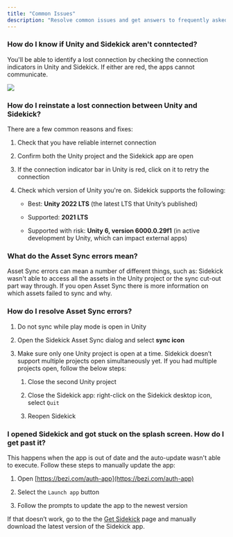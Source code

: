 ```yaml
---
title: "Common Issues"
description: "Resolve common issues and get answers to frequently asked questions."
---
```


### How do I know if  Unity and Sidekick aren't conntected?

You'll be able to identify a lost connection by checking the connection indicators in Unity and Sidekick. If either are red, the apps cannot communicate.&#x20;

![](/images/unity-bezi-connection.png)

### How do I reinstate a lost connection between Unity and Sidekick?

There are a few common reasons and fixes:&#x20;

1. Check that you have reliable internet connection

2. Confirm both the Unity project and the Sidekick app are open

3. If the connection indicator bar in Unity is red, click on it to retry the connection

4. Check which version of Unity you're on. Sidekick supports the following:

   * Best: **Unity 2022 LTS** (the latest LTS that Unity’s published)

   * Supported: **2021 LTS**

   * Supported with risk: **Unity 6, version 6000.0.29f1** (in active development by Unity, which can impact external apps)

### What do the Asset Sync errors mean?&#x20;

Asset Sync errors can mean a number of different things, such as: Sidekick wasn't able to access all the assets in the Unity project or the sync cut-out part way through. If you open Asset Sync there is more information on which assets failed to sync and why.&#x20;

### How do I resolve Asset Sync errors?

1. Do not sync while play mode is open in Unity

2. Open the Sidekick Asset Sync dialog and select **sync icon**

3. Make sure only one Unity project is open at a time. Sidekick doesn’t support multiple projects open simultaneously yet. If you had multiple projects open, follow the below steps:

   1. Close the second Unity project

   2. Close the Sidekick app: right-click on the Sidekick desktop icon, select `Quit`

   3. Reopen Sidekick

### I opened Sidekick and got stuck on the splash screen. How do I get past it?&#x20;

This happens when the app is out of date and the auto-update wasn't able to execute. Follow these steps to manually update the app:

1. Open [https://bezi.com/auth-app](https://bezi.com/auth-app)

2. Select the `Launch app` button

3. Follow the prompts to update the app to the newest version

If that doesn’t work, go to the the [Get Sidekick](https://bezi.com/start?source=sidekick) page and manually download the latest version of the Sidekick app.&#x20;
